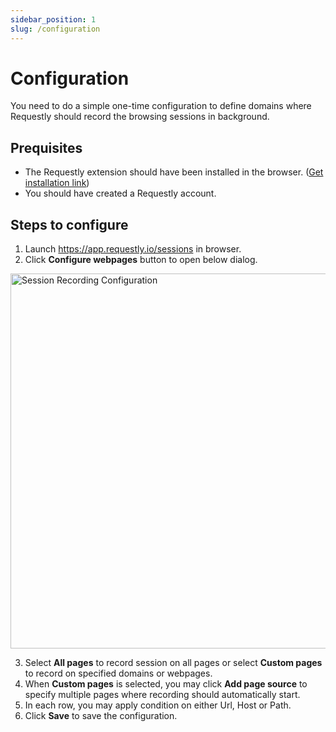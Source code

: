 ```yaml
---
sidebar_position: 1
slug: /configuration  
---
```


# Configuration

You need to do a simple one-time configuration to define domains where Requestly should record the browsing sessions in background.

## Prequisites

- The Requestly extension should have been installed in the browser. ([Get installation link](https://requestly.io/downloads))
- You should have created a Requestly account.

## Steps to configure

1. Launch https://app.requestly.io/sessions in browser.
2. Click **Configure webpages** button to open below dialog.

<img src="/img/docs/session-recording/configuration.png" alt="Session Recording Configuration" width="600" />

3. Select **All pages** to record session on all pages or select **Custom pages** to record on specified domains or webpages.
4. When **Custom pages** is selected, you may click **Add page source** to specify multiple pages where recording should automatically start.
5. In each row, you may apply condition on either Url, Host or Path. 
6. Click **Save** to save the configuration.

